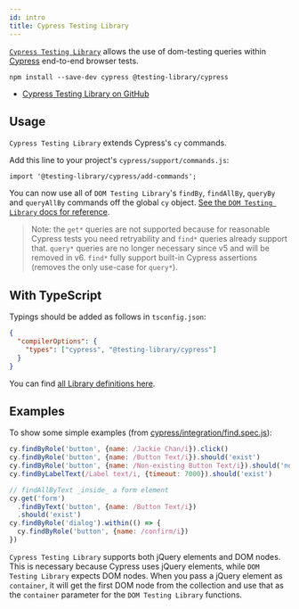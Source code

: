 ```yaml
---
id: intro
title: Cypress Testing Library
---
```


[`Cypress Testing Library`][gh] allows the use of dom-testing queries within
[Cypress](https://cypress.io) end-to-end browser tests.

```
npm install --save-dev cypress @testing-library/cypress
```

- [Cypress Testing Library on GitHub][gh]

## Usage

`Cypress Testing Library` extends Cypress's `cy` commands.

Add this line to your project's `cypress/support/commands.js`:

```
import '@testing-library/cypress/add-commands';
```

You can now use all of `DOM Testing Library`'s `findBy`, `findAllBy`, `queryBy`
and `queryAllBy` commands off the global `cy` object.
[See the `DOM Testing Library` docs for reference](https://testing-library.com/docs/dom-testing-library/api-queries).

> Note: the `get*` queries are not supported because for reasonable Cypress
> tests you need retryability and `find*` queries already support that. `query*`
> queries are no longer necessary since v5 and will be removed in v6. `find*`
> fully support built-in Cypress assertions (removes the only use-case for
> `query*`).

## With TypeScript

Typings should be added as follows in `tsconfig.json`:

```json
{
  "compilerOptions": {
    "types": ["cypress", "@testing-library/cypress"]
  }
}
```

You can find
[all Library definitions here](https://github.com/testing-library/cypress-testing-library/blob/master/types/index.d.ts).

## Examples

To show some simple examples (from
[cypress/integration/find.spec.js](https://github.com/testing-library/cypress-testing-library/blob/97939da7d4707a71049884c0324c0eda56e26fc2/cypress/integration/find.spec.js)):

```javascript
cy.findByRole('button', {name: /Jackie Chan/i}).click()
cy.findByRole('button', {name: /Button Text/i}).should('exist')
cy.findByRole('button', {name: /Non-existing Button Text/i}).should('not.exist')
cy.findByLabelText(/Label text/i, {timeout: 7000}).should('exist')

// findAllByText _inside_ a form element
cy.get('form')
  .findByText('button', {name: /Button Text/i})
  .should('exist')
cy.findByRole('dialog').within(() => {
  cy.findByRole('button', {name: /confirm/i})
})
```

`Cypress Testing Library` supports both jQuery elements and DOM nodes. This is
necessary because Cypress uses jQuery elements, while `DOM Testing Library`
expects DOM nodes. When you pass a jQuery element as `container`, it will get
the first DOM node from the collection and use that as the `container` parameter
for the `DOM Testing Library` functions.

[gh]: https://github.com/testing-library/cypress-testing-library

